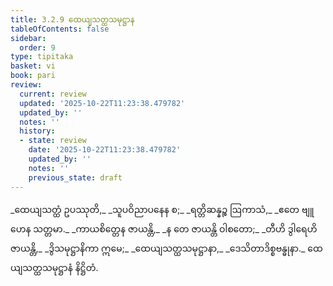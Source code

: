 ```yaml
---
title: 3.2.9 ထေယျသတ္ထသမုဋ္ဌာန
tableOfContents: false
sidebar:
  order: 9
type: tipitaka
basket: vi
book: pari
review:
  current: review
  updated: '2025-10-22T11:23:38.479782'
  updated_by: ''
  notes: ''
  history:
  - state: review
    date: '2025-10-22T11:23:38.479782'
    updated_by: ''
    notes: ''
    previous_state: draft
---
```



<ReviewStatus review={frontmatter.review} showDetails={true} />

<HypothesisAnnotation frontmatter={frontmatter} />

<DynamicBreadcrumb />

<Division number="266" book="pari" e="ch" v="5" p="162">

<Paragraph number="1135" type="verses" book="pari">
_ထေယျသတ္ထံ ဥပဿုတိ,_  
_သူပဝိညာပနေန စ;_  
_ရတ္တိဆန္နဉ္စ ဩကာသံ,_  
_ဧတေ ဗျူဟေန သတ္တမာ._  

</Paragraph>

<Paragraph number="1136" type="verses" book="pari">
_ကာယစိတ္တေန ဇာယန္တိ,_  
_န တေ ဇာယန္တိ ဝါစတော;_  
_တီဟိ ဒွါရေဟိ ဇာယန္တိ,_  
_ဒွိသမုဋ္ဌာနိကာ ဣမေ;_  
_ထေယျသတ္ထသမုဋ္ဌာနာ,_  
_ဒေသိတာဒိစ္စဗန္ဓုနာ._  


</Paragraph>
</Division>

<Paragraph number="1137" type="center" book="pari">
ထေယျသတ္ထသမုဋ္ဌာနံ နိဋ္ဌိတံ.
</Paragraph>